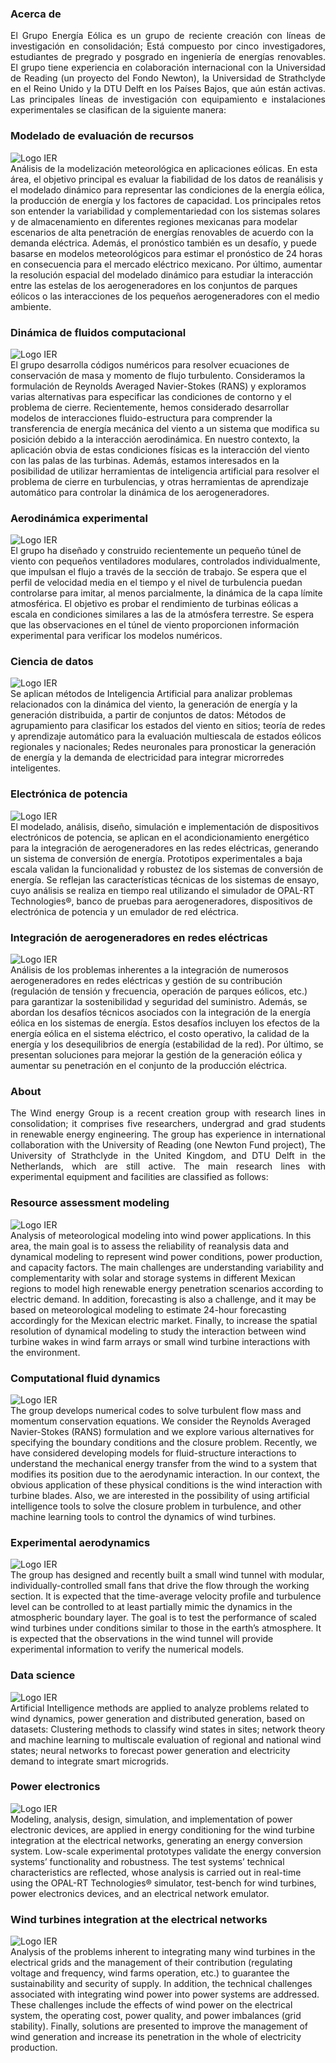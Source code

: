 <style>
/* Aplica alineación justificada al texto */
p, h1, h2, h3, h4, h5, h6 {
  text-align: justify;
}
</style>

::: {.content-visible when-profile="spanish"}

### Acerca de
El Grupo Energía Eólica es un grupo de reciente creación con líneas de investigación en consolidación; Está compuesto por cinco investigadores, estudiantes de pregrado y posgrado en ingeniería de energías renovables. El grupo tiene experiencia en colaboración internacional con la Universidad de Reading (un proyecto del Fondo Newton), la Universidad de Strathclyde en el Reino Unido y la DTU Delft en los Países Bajos, que aún están activas. Las principales líneas de investigación con equipamiento e instalaciones experimentales se clasifican de la siguiente manera:

### Modelado de evaluación de recursos
<div class="clearfix">
  <img src="./imgs/IERBlanco.png" alt="Logo IER" class="img-left"/>
  <div class="text-container">

Análisis de la modelización meteorológica en aplicaciones eólicas. En esta área, el objetivo principal es evaluar la fiabilidad de los datos de reanálisis y el modelado dinámico para representar las condiciones de la energía eólica, la producción de energía y los factores de capacidad. Los principales retos son entender la variabilidad y complementariedad con los sistemas solares y de almacenamiento en diferentes regiones mexicanas para modelar escenarios de alta penetración de energías renovables de acuerdo con la demanda eléctrica. Además, el pronóstico también es un desafío, y puede basarse en modelos meteorológicos para estimar el pronóstico de 24 horas en consecuencia para el mercado eléctrico mexicano. Por último, aumentar la resolución espacial del modelado dinámico para estudiar la interacción entre las estelas de los aerogeneradores en los conjuntos de parques eólicos o las interacciones de los pequeños aerogeneradores con el medio ambiente.
  </div>
</div>

### Dinámica de fluidos computacional
<div class="clearfix">
  <img src="./imgs/IERBlanco.png" alt="Logo IER" class="img-left"/>
  <div class="text-container">
El grupo desarrolla códigos numéricos para resolver ecuaciones de conservación de masa y momento de flujo turbulento. Consideramos la formulación de Reynolds Averaged Navier-Stokes (RANS) y exploramos varias alternativas para especificar las condiciones de contorno y el problema de cierre. Recientemente, hemos considerado desarrollar modelos de interacciones fluido-estructura para comprender la transferencia de energía mecánica del viento a un sistema que modifica su posición debido a la interacción aerodinámica. En nuestro contexto, la aplicación obvia de estas condiciones físicas es la interacción del viento con las palas de las turbinas. Además, estamos interesados en la posibilidad de utilizar herramientas de inteligencia artificial para resolver el problema de cierre en turbulencias, y otras herramientas de aprendizaje automático para controlar la dinámica de los aerogeneradores.
  </div>
</div>

### Aerodinámica experimental
<div class="clearfix">
  <img src="./imgs/IERBlanco.png" alt="Logo IER" class="img-left"/>
  <div class="text-container">
El grupo ha diseñado y construido recientemente un pequeño túnel de viento con pequeños ventiladores modulares, controlados individualmente, que impulsan el flujo a través de la sección de trabajo. Se espera que el perfil de velocidad media en el tiempo y el nivel de turbulencia puedan controlarse para imitar, al menos parcialmente, la dinámica de la capa límite atmosférica. El objetivo es probar el rendimiento de turbinas eólicas a escala en condiciones similares a las de la atmósfera terrestre. Se espera que las observaciones en el túnel de viento proporcionen información experimental para verificar los modelos numéricos. 
  </div>
</div>

### Ciencia de datos
<div class="clearfix">
  <img src="./imgs/IERBlanco.png" alt="Logo IER" class="img-left"/>
  <div class="text-container">
Se aplican métodos de Inteligencia Artificial para analizar problemas relacionados con la dinámica del viento, la generación de energía y la generación distribuida, a partir de conjuntos de datos: Métodos de agrupamiento para clasificar los estados del viento en sitios; teoría de redes y aprendizaje automático para la evaluación multiescala de estados eólicos regionales y nacionales;  Redes neuronales para pronosticar la generación de energía y la demanda de electricidad para integrar microrredes inteligentes.
  </div>
</div>

### Electrónica de potencia
<div class="clearfix">
  <img src="./imgs/IERBlanco.png" alt="Logo IER" class="img-left"/>
  <div class="text-container">
El modelado, análisis, diseño, simulación e implementación de dispositivos electrónicos de potencia, se aplican en el acondicionamiento energético para la integración de aerogeneradores en las redes eléctricas, generando un sistema de conversión de energía. Prototipos experimentales a baja escala validan la funcionalidad y robustez de los sistemas de conversión de energía. Se reflejan las características técnicas de los sistemas de ensayo, cuyo análisis se realiza en tiempo real utilizando el simulador de OPAL-RT Technologies®, banco de pruebas para aerogeneradores, dispositivos de electrónica de potencia y un emulador de red eléctrica. 
  </div>
</div>

### Integración de aerogeneradores en redes eléctricas
<div class="clearfix">
  <img src="./imgs/IERBlanco.png" alt="Logo IER" class="img-left"/>
  <div class="text-container">
Análisis de los problemas inherentes a la integración de numerosos aerogeneradores en redes eléctricas y gestión de su contribución (regulación de tensión y frecuencia, operación de parques eólicos, etc.) para garantizar la sostenibilidad y seguridad del suministro. Además, se abordan los desafíos técnicos asociados con la integración de la energía eólica en los sistemas de energía. Estos desafíos incluyen los efectos de la energía eólica en el sistema eléctrico, el costo operativo, la calidad de la energía y los desequilibrios de energía (estabilidad de la red). Por último, se presentan soluciones para mejorar la gestión de la generación eólica y aumentar su penetración en el conjunto de la producción eléctrica.
  </div>
</div>

:::

::: {.content-visible when-profile="english"}

### About
The Wind energy Group is a recent creation group with research lines in consolidation; it comprises five researchers, undergrad and grad students in renewable energy engineering. The group has experience in international collaboration with the University of Reading (one Newton Fund project), The University of Strathclyde in the United Kingdom, and DTU Delft in the Netherlands, which are still active. The main research lines with experimental equipment and facilities are classified as follows:

### Resource assessment modeling
<div class="clearfix">
  <img src="./imgs/IERBlanco.png" alt="Logo IER" class="img-left"/>
  <div class="text-container">

Analysis of meteorological modeling into wind power applications. In this area, the main goal is to assess the reliability of reanalysis data and dynamical modeling to represent wind power conditions, power production, and capacity factors. The main challenges are understanding variability and complementarity with solar and storage systems in different Mexican regions to model high renewable energy penetration scenarios according to electric demand. In addition, forecasting is also a challenge, and it may be based on meteorological modeling to estimate 24-hour forecasting accordingly for the Mexican electric market. Finally, to increase the spatial resolution of dynamical modeling to study the interaction between wind turbine wakes in wind farm arrays or small wind turbine interactions with the environment.
  </div>
</div>

### Computational fluid dynamics
<div class="clearfix">
  <img src="./imgs/IERBlanco.png" alt="Logo IER" class="img-left"/>
  <div class="text-container">
The group develops numerical codes to solve turbulent flow mass and momentum conservation equations. We consider the Reynolds Averaged Navier-Stokes (RANS) formulation and we explore various alternatives for specifying the boundary conditions and the closure problem. Recently, we have considered developing models for fluid-structure interactions to understand the mechanical energy transfer from the wind to a system that modifies its position due to the aerodynamic interaction. In our context, the obvious application of these physical conditions is the wind interaction with turbine blades. Also, we are interested in the possibility of using artificial intelligence tools to solve the closure problem in turbulence, and other machine learning tools to control the dynamics of wind turbines.
  </div>
</div>

### Experimental aerodynamics
<div class="clearfix">
  <img src="./imgs/IERBlanco.png" alt="Logo IER" class="img-left"/>
  <div class="text-container">
The group has designed and recently built a small wind tunnel with modular, individually-controlled small fans that drive the flow through the working section. It is expected that the time-average velocity profile and turbulence level can be controlled to at least partially mimic the dynamics in the atmospheric boundary layer. The goal is to test the performance of scaled wind turbines under conditions similar to those in the earth's atmosphere. It is expected that the observations in the wind tunnel will provide experimental information to verify the numerical models. 
  </div>
</div>

### Data science
<div class="clearfix">
  <img src="./imgs/IERBlanco.png" alt="Logo IER" class="img-left"/>
  <div class="text-container">
Artificial Intelligence methods are applied to analyze problems related to wind dynamics, power generation and distributed generation, based on datasets: Clustering methods to classify wind states in sites; network theory and machine learning to multiscale evaluation of regional and national wind states; neural networks to forecast power generation and electricity demand to integrate smart microgrids.
  </div>
</div>

### Power electronics
<div class="clearfix">
  <img src="./imgs/IERBlanco.png" alt="Logo IER" class="img-left"/>
  <div class="text-container">
Modeling, analysis, design, simulation, and implementation of power electronic devices, are applied in energy conditioning for the wind turbine integration at the electrical networks, generating an energy conversion system. Low-scale experimental prototypes validate the energy conversion systems' functionality and robustness. The test systems' technical characteristics are reflected, whose analysis is carried out in real-time using the OPAL-RT Technologies® simulator, test-bench for wind turbines, power electronics devices, and an electrical network emulator. 
  </div>
</div>

### Wind turbines integration at the electrical networks
<div class="clearfix">
  <img src="./imgs/IERBlanco.png" alt="Logo IER" class="img-left"/>
  <div class="text-container">
Analysis of the problems inherent to integrating many wind turbines in the electrical grids and the management of their contribution (regulating voltage and frequency, wind farms operation, etc.) to guarantee the sustainability and security of supply. In addition, the technical challenges associated with integrating wind power into power systems are addressed. These challenges include the effects of wind power on the electrical system, the operating cost, power quality, and power imbalances (grid stability). Finally, solutions are presented to improve the management of wind generation and increase its penetration in the whole of electricity production.
  </div>
</div>

:::